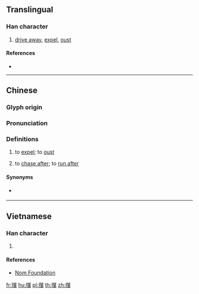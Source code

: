 {{character info/new}}
{{also|撵}}
==Translingual==

===Han character===
{{Han char|rn=64|rad=手|as=15|sn=18|four=55053|canj=QQOJ|ids=⿰扌輦}}

# [[drive away]], [[expel]], [[oust]]

====References====
* {{Han ref|kx=0462.161|dkj=12944|dj=0811.170|hdz=31978.080|uh=6506|ud=25862|bh=C25B|bd=49755}}

----

==Chinese==
{{zh-forms|s=撵|alt=搌-Sichuan,趝-Sichuan}}

===Glyph origin===
{{Han etym}}

===Pronunciation===
{{zh-pron
|m=niǎn
|m-s=nyian3
|c=lin5
|h=pfs=
|j=nie2
|md=
|mn=liàn
|w=
|mc=
|oc=y
|cat=
}}

===Definitions===
{{zh-hanzi}}

# to [[expel]]; to [[oust]]
# {{lb|zh|dialectal|_|Mandarin|Jin}} to [[chase after]]; to [[run after]]

====Synonyms====
* {{sense|to chase after}} {{q|Standard Mandarin}} {{zh-l|追}}

----

==Vietnamese==

===Han character===
{{vi-readings|rs=手15|hanviet=liễn}}

# {{defn|lang=vi|sort=手15}}

====References====
* [http://nomfoundation.org/common/nom_details.php?codepoint=6506 Nom Foundation]

[[fr:攆]]
[[hu:攆]]
[[pl:攆]]
[[th:攆]]
[[zh:攆]]